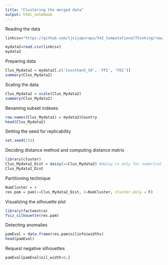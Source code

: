 ---
title: "Clustering the merged data"
output: html_notebook
---

Reading the data
```{r}
linkcsv="https://github.com/tjvijapurapu/542_ComputationalThinking/raw/main/UpdatedTJHemaSamik.csv"

mydata2=read.csv(linkcsv)
mydata2
```
Preparing data
```{r}
Clus_Mydata2 = mydata2[,c('lessthan5_50', 'FPI', 'FDI')]
summary(Clus_Mydata2)
```
Scaling the data
```{r}
Clus_Mydata2 = scale(Clus_Mydata2)
summary(Clus_Mydata2)
```
Renaming subset indexes
```{r}
row.names(Clus_Mydata2) = mydata2$Country
head(Clus_Mydata2)
```
Setting the seed for replicability
```{r}
set.seed(234)
```
Deciding distance method and computing distance matrix
```{r}
library(cluster)
Clus_Mydata2_Dist = daisy(x=Clus_Mydata2) #daisy is only for numerical data
Clus_Mydata2_Dist
```
Partitioning technique
```{r}
NumCluster = 4
res.pam = pam(x=Clus_Mydata2_Dist, k=NumCluster, cluster.only = F)
```
Visualizing the silhouette plot
```{r}
library(factoextra)
fviz_silhouette(res.pam)
```
Detecting anomalies
```{r}
pamEval = data.frame(res.pam$silinfo$widths)
head(pamEval)
```
Request negative silhouettes
```{r}
pamEval[pamEval$sil_width<0,]
```



